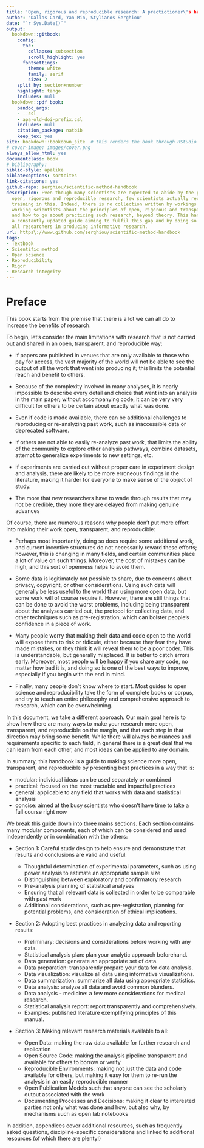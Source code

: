 ```yaml
---
title: 'Open, rigorous and reproducible research: A practiotioner\'s handbook'
author: "Dallas Card, Yan Min, Stylianos Serghiou"
date: "`r Sys.Date()`"
output:
  bookdown::gitbook:
    config:
      toc:
        collapse: subsection
        scroll_highlight: yes
      fontsettings:
        theme: white
        family: serif
        size: 2
    split_by: section+number
    highlight: tango
    includes: null
  bookdown::pdf_book:
    pandoc_args:
    - --csl
    - apa-old-doi-prefix.csl
    includes: null
    citation_package: natbib
    keep_tex: yes
site: bookdown::bookdown_site  # this renders the book through RStudio IDE
# cover-image: images/cover.png
always_allow_html: yes
documentclass: book
# bibliography:
biblio-style: apalike
biblatexoptions: sortcites
link-citations: yes
github-repo: serghiou/scientific-method-handbook
description: Even though many scientists are expected to abide by the principles of
  open, rigorous and reproducible research, few scientists actually receive formal
  training in this. Indeed, there is no collection written by workings scientis for
  working scientists about the principles of open, rigorous and transparent research
  and how to go about practicing such research, beyond theory. This handbook represents
  a constantly updated guide aiming to fulfil this gap and by doing so actively assist
  all researchers in producing informative research.
url: https\://www.github.com/serghiou/scientific-method-handbook
tags:
- Textbook
- Scientific method
- Open science
- Reproducibility
- Rigor
- Research integrity
---
```


# Preface {-}

This book starts from the premise that there is a lot we can all do to increase the benefits of research. 

To begin, let's consider the main limitations with research that is not carried out and shared in an open, transparent, and reproducible way:

- If papers are published in venues that are only available to those who pay for access, the vast majority of the world will not be able to see the output of all the work that went into producing it; this limits the potential reach and benefit to others.

- Because of the complexity involved in many analyses, it is nearly impossible to describe every detail and choice that went into an analysis in the main paper; without accompanying code, it can be very very difficult for others to be certain about exactly what was done.

- Even if code is made available, there can be additional challenges to reproducing or re-analyzing past work, such as inaccessible data or deprecated software.

- If others are not able to easily re-analyze past work, that limits the ability of the community to explore other analysis pathways, combine datasets, attempt to generalize experiments to new settings, etc.

- If experiments are carried out without proper care in experiment design and analysis, there are likely to be more erroneous findings in the literature, making it harder for everyone to make sense of the object of study.

- The more that new researchers have to wade through results that may not be credible, they more they are delayed from making genuine advances

Of course, there are numerous reasons why people don't put more effort into making their work open, transparent, and reproducible:

- Perhaps most importantly, doing so does require some additional work, and current incentive structures do not necessarily reward these efforts; however, this is changing in many fields, and certain communities place a lot of value on such things. Moreover, the cost of mistakes can be high, and this sort of openness helps to avoid them.

- Some data is legitimately not possible to share, due to concerns about privacy, copyright, or other considerations. Using such data will generally be less useful to the world than using more open data, but some work will of course require it. However, there are still things that can be done to avoid the worst problems, including being transparent about the analyses carried out, the protocol for collecting data, and other techniques such as pre-registration, which can bolster people's confidence in a piece of work.

- Many people worry that making their data and code open to the world will expose them to risk or ridicule, either because they fear they have made mistakes, or they think it will reveal them to be a poor coder. This is understandable, but generally misplaced. It is better to catch errors early. Moreover, most people will be happy if you share any code, no matter how bad it is, and doing so is one of the best ways to improve, especially if you begin with the end in mind.

- Finally, many people don't know where to start. Most guides to open science and reproducibility take the form of complete books or corpus, and try to teach an entire philosophy and comprehensive approach to research, which can be overwhelming.

In this document, we take a different approach. Our main goal here is to show how there are many ways to make your research more open, transparent, and reproducible on the margin, and that each step in that direction may bring some benefit. While there will always be nuances and requirements specific to each field, in general there is a great deal that we can learn from each other, and most ideas can be applied to any domain.

In summary, this handbook is a guide to making science more open, transparent, and reproducible by presenting best practices in a way that is:

- modular: individual ideas can be used separately or combined
- practical: focused on the most tractable and impactful practices
- general: applicable to any field that works with data and statistical analysis
- concise: aimed at the busy scientists who doesn't have time to take a full course right now

We break this guide down into three mains sections. Each section contains many modular components, each of which can be considered and used independently or in combination with the others:

- Section 1: Careful study design to help ensure and demonstrate that results and conclusions are valid and useful:

  - Thoughtful determination of experimental parameters, such as using power analysis to estimate an appropriate sample size
  - Distinguishing between exploratory and confirmatory research
  - Pre-analysis planning of statistical analyses
  - Ensuring that all relevant data is collected in order to be comparable with past work
  - Additional considerations, such as pre-registration, planning for potential problems, and consideration of ethical implications.
  
- Section 2: Adopting best practices in analyzing data and reporting results:

  - Preliminary: decisions and considerations before working with any data.
  - Statistical analysis plan: plan your analytic approach beforehand.
  - Data generation: generate an appropriate set of data.
  - Data preparation: transparently prepare your data for data analysis.
  - Data visualization: visualize all data using informative visualizations.
  - Data summarization: summarize all data using appropriate statistics.
  - Data analysis: analyze all data and avoid common blunders.
  - Data analysis - medicine: a few more considerations for medical research.
  - Statistical analysis report: report transparently and comprehensively.
  - Examples: published literature exemplifying principles of this manual.
  
- Section 3: Making relevant research materials available to all:
  - Open Data: making the raw data available for further research and replication
  - Open Source Code: making the analysis pipeline transparent and available for others to borrow or verify
  - Reproducible Environments: making not just the data and code available for others, but making it easy for them to re-run the analysis in an easily reproducible manner
  - Open Publication Models such that anyone can see the scholarly output associated with the work
  - Documenting Processes and Decisions: making it clear to interested parties not only what was done and how, but also why, by mechanisms such as open lab notebooks


In addition, appendices cover additional resources, such as frequently asked questions, discipline-specific considerations and linked to additional resources (of which  there are plenty!)
